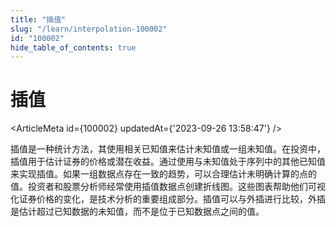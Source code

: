 ```yaml
---
title: "插值"
slug: "/learn/interpolation-100002"
id: "100002"
hide_table_of_contents: true
---
```



# 插值

<ArticleMeta id={100002} updatedAt={'2023-09-26 13:58:47'} />
<div className='border-solid border-b border-t-0 my-4 border-[var(--ifm-color-gray-300)]' />

插值是一种统计方法，其使用相关已知值来估计未知值或一组未知值。在投资中，插值用于估计证券的价格或潜在收益。通过使用与未知值处于序列中的其他已知值来实现插值。如果一组数据点存在一致的趋势，可以合理估计未明确计算的点的值。投资者和股票分析师经常使用插值数据点创建折线图。这些图表帮助他们可视化证券价格的变化，是技术分析的重要组成部分。插值可以与外插进行比较，外插是估计超过已知数据的未知值，而不是位于已知数据点之间的值。
